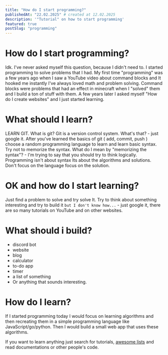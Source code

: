 ```yaml
---
title: "How do I start programming?"
publishedAt: "22.02.2025" # created at 12.02.2025
description: '"Tutorial" on how to start programming'
featured: true
postSlug: "programming"
---
```


# How do I start programming?

Idk. I've never asked myself this question, because I didn't need to. I started programming to solve problems that I had. My first time "programming" was a few years ago when I saw a YouTube video about command blocks and It hooked me instantly I've always loved math and problem solving. Command blocks were problems that had an effect in minecraft when I "solved" them and I build a ton of stuff with them. A few years later I asked myself "How do I create websites" and I just started learning.

# What should I learn?

LEARN GIT. What is git? Git is a version control system. What's that? - just google it. After you've learned the basics of git ( add, commit, push ) choose a random programming language to learn and learn basic syntax. Try not to memorize the syntax. What do I mean by "memorizing the syntax"? - I'm trying to say that you should try to think logically. Programming isn't about syntax Its about the algorithms and solutions. Don't focus on the language focus on the solution.

# OK and how do I start learning?

Just find a problem to solve and try solve It. Try to think about something interesting and try to build it `but I don't know how...` - just google it, there are so many tutorials on YouTube and on other websites.

# What should i build?

- discord bot
- website
- blog
- calculator
- to-do app
- timer
- a list of something
- Or anything that sounds interesting.

# How do I learn?

If I started programming today I would focus on learning algorithms and then recreating them in a simple programming language like JavaScript/go/python. Then I would build a small web app that uses these algorithms.

If you want to learn anything just search for tutorials, [awesome lists](https://github.com/topics/awesome-list) and read documentations or other people's code.
